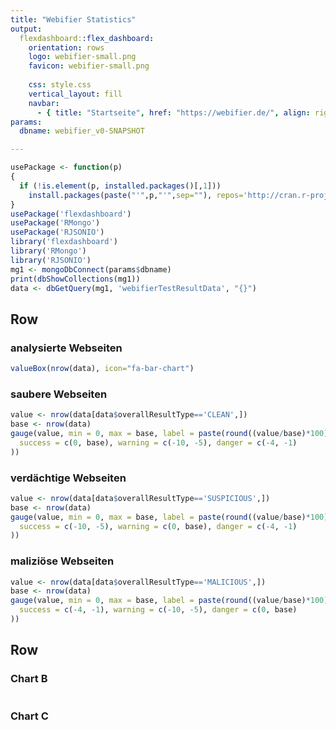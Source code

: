```yaml
---
title: "Webifier Statistics"
output:
  flexdashboard::flex_dashboard:
    orientation: rows
    logo: webifier-small.png
    favicon: webifier-small.png
    
    css: style.css
    vertical_layout: fill 
    navbar:
      - { title: "Startseite", href: "https://webifier.de/", align: right }
params:
  dbname: webifier_v0-SNAPSHOT

---
```


```r
usePackage <- function(p)
{
  if (!is.element(p, installed.packages()[,1]))
    install.packages(paste("'",p,"'",sep=""), repos='http://cran.r-project.org', dep = TRUE)
}
usePackage('flexdashboard')
usePackage('RMongo')
usePackage('RJSONIO')
library('flexdashboard')
library('RMongo')
library('RJSONIO')
mg1 <- mongoDbConnect(params$dbname)
print(dbShowCollections(mg1))
data <- dbGetQuery(mg1, 'webifierTestResultData', "{}")
```

Row {data-height=100}
-----------------------------------------------------------------------

### analysierte Webseiten

```r
valueBox(nrow(data), icon="fa-bar-chart")
```

### saubere Webseiten

```r
value <- nrow(data[data$overallResultType=='CLEAN',])
base <- nrow(data)
gauge(value, min = 0, max = base, label = paste(round((value/base)*100),"%",sep=""), gaugeSectors(
  success = c(0, base), warning = c(-10, -5), danger = c(-4, -1)
))
```

### verdächtige Webseiten

```r
value <- nrow(data[data$overallResultType=='SUSPICIOUS',])
base <- nrow(data)
gauge(value, min = 0, max = base, label = paste(round((value/base)*100),"%",sep=""), gaugeSectors(
  success = c(-10, -5), warning = c(0, base), danger = c(-4, -1)
))
```

### maliziöse Webseiten

```r
value <- nrow(data[data$overallResultType=='MALICIOUS',])
base <- nrow(data)
gauge(value, min = 0, max = base, label = paste(round((value/base)*100),"%",sep=""), gaugeSectors(
  success = c(-4, -1), warning = c(-10, -5), danger = c(0, base)
))
```


Row {.tabset .tabset-fade}
-----------------------------------------------------------------------

### Chart B

```r

```

### Chart C

```r

```
